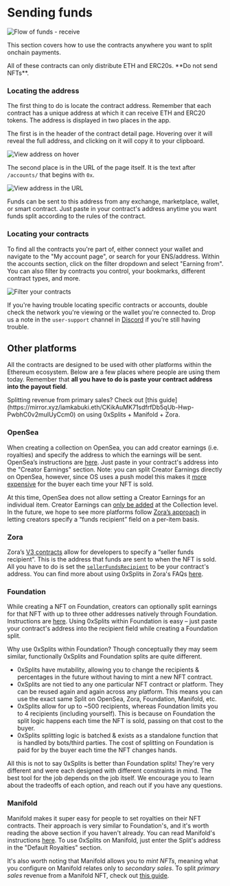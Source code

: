 
# Sending funds

![Flow of funds - receive](./img/use_highlighted_step.png)

This section covers how to use the contracts anywhere you want to split onchain
payments.

<Callout type="warning">
  All of these contracts can only distribute ETH and ERC20s. **Do not send
  NFTs**.
</Callout>

### Locating the address

The first thing to do is locate the contract address. Remember that each
contract has a unique address at which it can receive ETH and ERC20 tokens. The
address is displayed in two places in the app.

The first is in the header of the contract detail page. Hovering over it will
reveal the full address, and clicking on it will copy it to your clipboard.

![View address on hover](./img/use_address_header.gif)

The second place is in the URL of the page itself. It is the text after
`/accounts/` that begins with `0x`.

![View address in the URL](./img/use_address_url.png)

Funds can be sent to this address from any exchange, marketplace, wallet, or
smart contract. Just paste in your contract's address anytime you want funds
split according to the rules of the contract.

### Locating your contracts

To find all the contracts you're part of, either connect your wallet and
navigate to the "My account page", or search for your ENS/address. Within the
accounts section, click on the filter dropdown and select "Earning from". You
can also filter by contracts you control, your bookmarks, different contract
types, and more.

![Filter your contracts](./img/use_filter.gif)

If you're having trouble locating specific contracts or accounts, double check
the network you're viewing or the wallet you're connected to. Drop us a note in
the `user-support` channel in [Discord](https://chat.splits.org/) if you're
still having trouble.

## Other platforms

All the contracts are designed to be used with other platforms within the
Ethereum ecosystem. Below are a few places where people are using them today.
Remember that **all you have to do is paste your contract address into the
payout field**.

<Callout>
  Splitting revenue from primary sales? Check out [this
  guide](https://mirror.xyz/iamkabuki.eth/CKikAuMK71sdfrfDb5qUb-Hwp-PwbhC0v2muIUyCcm0)
  on using 0xSplits + Manifold + Zora.
</Callout>

### OpenSea

When creating a collection on OpenSea, you can add creator earnings (i.e.
royalties) and specify the address to which the earnings will be sent. OpenSea’s
instructions are
[here](https://support.opensea.io/hc/en-us/articles/1500009575482-How-do-creator-earnings-work-on-OpenSea-).
Just paste in your contract's address into the "Creator Earnings" section. Note:
you can split Creator Earnings directly on OpenSea, however, since OS uses a
push model this makes it
[more expensive](https://support.opensea.io/hc/en-us/articles/1500011590241-What-are-service-and-creator-fees-#:~:text=Splitting%20creator%20fees)
for the buyer each time your NFT is sold.

At this time, OpenSea does not allow setting a Creator Earnings for an
individual item. Creator Earnings can
[only be added](https://support.opensea.io/hc/en-us/articles/1500011590241-What-are-service-and-creator-fees-#:~:text=at%20any%20time.-,Creator%20fees,-Creators%20can%20set)
at the Collection level. In the future, we hope to see more platforms follow
[Zora’s approach](https://zine.zora.co/zora-v3) in letting creators specify a
“funds recipient” field on a per-item basis.

### Zora

Zora’s [V3 contracts](https://zine.zora.co/zora-v3) allow for developers to
specify a “seller funds recipient”. This is the address that funds are sent to
when the NFT is sold. All you have to do is set the
[`sellerFundsRecipient`](https://docs.zora.co/docs/smart-contracts/modules/Asks/zora-v3-asks-v1.1#ask-structure)
to be your contract's address. You can find more about using 0xSplits in Zora's
FAQs
[here](https://support.zora.co/en/articles/6898708-how-do-i-use-a-split-contract-with-my-collection).

### Foundation

While creating a NFT on Foundation, creators can optionally split earnings for
that NFT with up to three other addresses natively through Foundation.
Instructions are
[here](https://help.foundation.app/hc/en-us/articles/4513530159131-Splitting-Earnings-on-an-NFT).
Using 0xSplits within Foundation is easy – just paste your contract's address
into the recipient field while creating a Foundation split.

Why use 0xSplits within Foundation? Though conceptually they may seem similar,
functionally 0xSplits and Foundation splits are quite different.

- 0xSplits have mutability, allowing you to change the recipients & percentages
  in the future without having to mint a new NFT contract.
- 0xSplits are not tied to any one particular NFT contract or platform. They can
  be reused again and again across any platform. This means you can use the
  exact same Split on OpenSea, Zora, Foundation, Manifold, etc.
- 0xSplits allow for up to ~500 recipients, whereas Foundation limits you to 4
  recipients (including yourself). This is because on Foundation the split logic
  happens each time the NFT is sold, passing on that cost to the buyer.
- 0xSplits splitting logic is batched & exists as a standalone function that is
  handled by bots/third parties. The cost of splitting on Foundation is paid for
  by the buyer each time the NFT changes hands.

All this is not to say 0xSplits is better than Foundation splits! They're very
different and were each designed with different constraints in mind. The best
tool for the job depends on the job itself. We encourage you to learn about the
tradeoffs of each option, and reach out if you have any questions.

### Manifold

Manifold makes it super easy for people to set royalties on their NFT contracts.
Their approach is very similar to Foundation's, and it's worth reading the above
section if you haven't already. You can read Manifold's instructions
[here](https://docs.manifold.xyz/v/manifold-studio/deploying-contracts/royalties).
To use 0xSplits on Manifold, just enter the Split's address in the "Default
Royalties" section.

It's also worth noting that Manifold allows you to _mint NFTs_, meaning what
you configure on Manifold relates only to _secondary sales_. To split _primary
sales_ revenue from a Manifold NFT, check out
[this guide](https://mirror.xyz/iamkabuki.eth/CKikAuMK71sdfrfDb5qUb-Hwp-PwbhC0v2muIUyCcm0).
